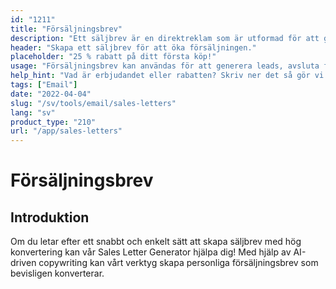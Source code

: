 ```yaml
---
id: "1211"
title: "Försäljningsbrev"
description: "Ett säljbrev är en direktreklam som är utformad för att generera försäljning. Det är ett brev som skickas till potentiella kunder eller klienter och som vanligtvis innehåller ett specialerbjudande eller en rabatt. Försäljningsbrev kan användas för att generera ledtrådar, avsluta försäljning eller skapa varumärkeskännedom."
header: "Skapa ett säljbrev för att öka försäljningen."
placeholder: "25 % rabatt på ditt första köp!"
usage: "Försäljningsbrev kan användas för att generera leads, avsluta försäljning eller skapa varumärkeskännedom."
help_hint: "Vad är erbjudandet eller rabatten? Skriv ner det så gör vi ett säljbrev av det."
tags: ["Email"]
date: "2022-04-04"
slug: "/sv/tools/email/sales-letters"
lang: "sv"
product_type: "210"
url: "/app/sales-letters"
---
```






# Försäljningsbrev



## Introduktion



Om du letar efter ett snabbt och enkelt sätt att skapa säljbrev med hög konvertering kan vår Sales Letter Generator hjälpa dig! Med hjälp av AI-driven copywriting kan vårt verktyg skapa personliga försäljningsbrev som bevisligen konverterar.



